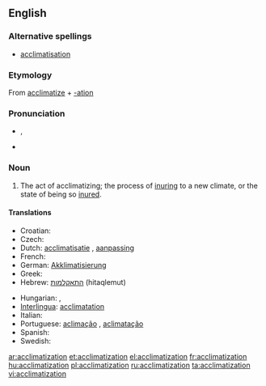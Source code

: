 {{wikipedia}}
==English==

===Alternative spellings===
* [[acclimatisation]]

===Etymology===
From [[acclimatize]] + [[-ation]]

===Pronunciation===
* {{a|GenAm}} {{IPA|/əˌklaɪmətɪˈzeɪʃən/}}, {{SAMPA|/@%klaIm@tI"zeIS@n/}}
* {{audio|en-us-acclimatization.ogg|Audio (US)}}

===Noun===
{{en-noun}}

# The act of acclimatizing; the process of [[inuring]] to a new climate, or the state of being so [[inure]]d.

====Translations====
{{trans-top|the act of acclimatizing}}
* Croatian: {{t-|hr|aklimatizacija|f}}
* Czech: {{t-|cs|aklimatizace|f}}
* Dutch: [[acclimatisatie]] {{f}}, [[aanpassing]] {{f}}
* French: {{t+|fr|acclimatation|f}}
* German: [[Akklimatisierung]] {{f}}
* Greek: {{t+|el|εγκλιματισμός|m|tr=egklimatismós}}
* Hebrew: [[התאקלמות]] (hitaqlemut)
{{trans-mid}}
* Hungarian: {{t|hu|akklimatizálás}}, {{t|hu|akklimatizálódás}}
* [[Interlingua]]: [[acclimatation]]
* Italian: {{t+|it|acclimatazione|f}}
* Portuguese: [[aclimação]] {{f}}, [[aclimatação]] {{f}}
* Spanish: {{t-|es|aclimatación|f}}
* Swedish: {{t+|sv|acklimatisering}}
{{trans-bottom}}

[[ar:acclimatization]]
[[et:acclimatization]]
[[el:acclimatization]]
[[fr:acclimatization]]
[[hu:acclimatization]]
[[pl:acclimatization]]
[[ru:acclimatization]]
[[ta:acclimatization]]
[[vi:acclimatization]]